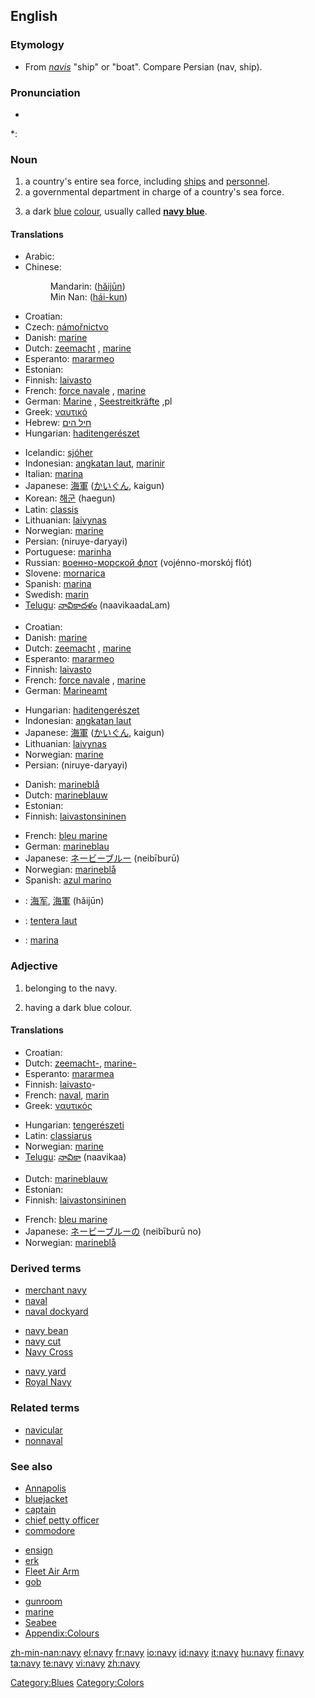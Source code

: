 {{wikipedia}}
==English==

===Etymology===
* From {{L.}} ''[[navis]]'' "ship" or "boat". Compare Persian {{fa-Arab|[[ناو]]}} (nav, ship).

===Pronunciation===
* {{audio|en-us-navy.ogg|Audio (US)}}

*: {{rhymes|eɪvi}}

===Noun===
{{en-noun|nav|ies}}

# a country's entire sea force, including [[ship]]s and [[personnel]].
# a governmental department in charge of a country's sea force.
# {{color}} a dark [[blue]] [[color|colour]], usually called '''[[navy blue]]'''.
#: {{color panel|000080}}

====Translations====
{{trans-top|sea force}}
* Arabic: {{Arab|[[بحرية]]}} {{IPAchar|(baħaría)}} {{f}}
* Chinese:
*: Mandarin: {{zh-ts|海軍|海军}} ([[hǎijūn]])
*: Min Nan: {{zh-ts|海軍|海军}} ([[hái-kun]])
* Croatian: {{t|hr|mornarica|alt=mornàrica|f}}
* Czech: [[námořnictvo]] {{n}}
* Danish: [[marine]]
* Dutch: [[zeemacht]] {{f}}, [[marine]] {{f}}
* Esperanto: [[mararmeo]]
* Estonian: {{t|et|merevägi}}
* Finnish: [[laivasto]]
* French: [[force navale]] {{f}}, [[marine]] {{f}}
* German: [[Marine]] {{f}}, [[Seestreitkräfte]] {{f}},pl
* Greek: [[ναυτικό]] {{n}}
* Hebrew: [[חיל הים]] {{m}}
* Hungarian: [[haditengerészet]]
{{trans-mid}}
* Icelandic: [[sjóher]] {{m}}
* Indonesian: [[angkatan laut]], [[marinir]]
* Italian: [[marina]] {{f}}
* Japanese: [[海軍]] ([[かいぐん]], kaigun)
* Korean: [[해군]] (haegun)
* Latin: [[classis]] {{f}}
* Lithuanian: [[laivynas]] {{m}}
* Norwegian: [[marine]] {{m}}
* Persian: {{fa-Arab|[[نیروی دریایی]]}} (niruye-daryayi)
* Portuguese: [[marinha]] {{f}}
* Russian: [[военно-морской флот]] (vojénno-morskój flót) {{m}}
* Slovene: [[mornarica]] {{f}}
* Spanish: [[marina]] {{f}}
* Swedish: [[marin]] {{c}}
* [[Telugu]]: [[నావికాదళం]] (naavikaadaLam)
{{trans-bottom}}

{{trans-top|department}}
* Croatian: {{t|hr|mornarica|alt=mornàrica|f}}
* Danish: [[marine]]
* Dutch: [[zeemacht]] {{f}}, [[marine]] {{f}}
* Esperanto: [[mararmeo]]
* Finnish: [[laivasto]]
* French: [[force navale]] {{f}}, [[marine]] {{f}}
* German: [[Marineamt]] {{n}}
{{trans-mid}}
* Hungarian: [[haditengerészet]]
* Indonesian: [[angkatan laut]]
* Japanese: [[海軍]] ([[かいぐん]], kaigun)
* Lithuanian: [[laivynas]] {{m}}
* Norwegian: [[marine]] {{m}}
* Persian: {{fa-Arab|[[نیروی دریایی]]}} (niruye-daryayi)
{{trans-bottom}}

{{trans-top|colour}}
* Danish: [[marineblå]]
* Dutch: [[marineblauw]] {{n}}
* Estonian: {{t|et|meresinine}}
* Finnish: [[laivastonsininen]]
{{trans-mid}}
* French: [[bleu marine]] {{m}}
* German: [[marineblau]]
* Japanese: [[ネービーブルー]] (neibīburū)
* Norwegian: [[marineblå]]
* Spanish: [[azul marino]] {{m}}
{{trans-bottom}}

{{checktrans-top}}
<!--Remove this section once all of the translations below have been moved into the tables above.-->
* {{ttbc|Chinese}}: [[海军]], [[海軍]] (hǎijūn)
* {{ttbc|Malay}}: [[tentera laut]]
* {{ttbc|Spanish}}: [[marina]] {{f}}
{{trans-bottom}}

===Adjective===
{{en-adj}}

# belonging to the navy.
# {{colour}} having a dark blue colour.

====Translations====
{{trans-top|belonging}}
* Croatian: {{t|hr|mornarički|alt=mornàričkī}}
* Dutch: [[zeemacht-]], [[marine-]]
* Esperanto: [[mararmea]]
* Finnish: [[laivasto]]-
* French: [[naval]], [[marin]]
* Greek: [[ναυτικός]]
{{trans-mid}}
* Hungarian: [[tengerészeti]]
* Latin: [[classiarus]]
* Norwegian: [[marine]]
* [[Telugu]]: [[నావికా]] (naavikaa)
{{trans-bottom}}

{{trans-top|colour}}
* Dutch: [[marineblauw]]
* Estonian: {{t|et|meresinine}}
* Finnish: [[laivastonsininen]]
{{trans-mid}}
* French: [[bleu marine]]
* Japanese: [[ネービーブルー]]の (neibīburū no)
* Norwegian: [[marineblå]]
{{trans-bottom}}

===Derived terms===
{{top3}}
* [[merchant navy]]
* [[naval]]
* [[naval dockyard]]
{{mid3}}
* [[navy bean]]
* [[navy cut]]
* [[Navy Cross]]
{{mid3}}
* [[navy yard]]
* [[Royal Navy]]
{{bottom}}

===Related terms===
* [[navicular]]
* [[nonnaval]]

===See also===
{{top3}}
* [[Annapolis]]
* [[bluejacket]]
* [[captain]]
* [[chief petty officer]]
* [[commodore]]
{{mid3}}
* [[ensign]]
* [[erk]]
* [[Fleet Air Arm]]
* [[gob]]
{{mid3}}
* [[gunroom]]
* [[marine]]
* [[Seabee]]
* [[Appendix:Colours]]
{{bottom}}

[[Category:Blues]]
[[Category:Colors]]

[[zh-min-nan:navy]]
[[el:navy]]
[[fr:navy]]
[[io:navy]]
[[id:navy]]
[[it:navy]]
[[hu:navy]]
[[fi:navy]]
[[ta:navy]]
[[te:navy]]
[[vi:navy]]
[[zh:navy]]